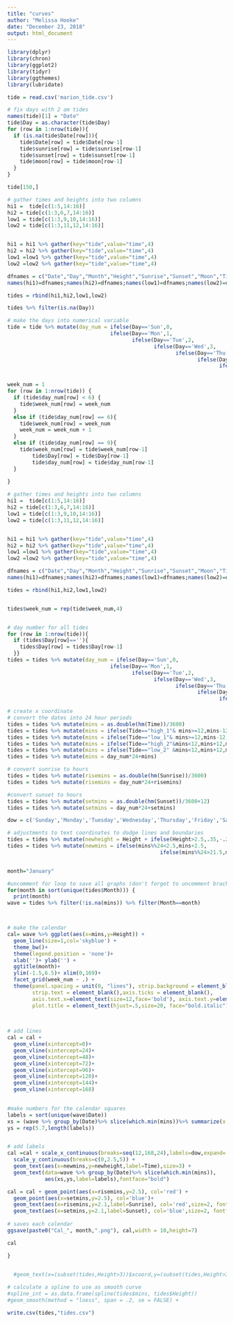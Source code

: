 ```yaml
---
title: "curves"
author: "Melissa Hooke"
date: "December 23, 2018"
output: html_document
---
```


```r
library(dplyr)
library(chron)
library(ggplot2)
library(tidyr)
library(ggthemes)
library(lubridate)
```


```r
tide = read.csv('marion_tide.csv')
```


```r
# fix days with 2 am tides
names(tide)[1] = "Date"
tide$Day = as.character(tide$Day)
for (row in 1:nrow(tide)){
  if (is.na(tide$Date[row])){
    tide$Date[row] = tide$Date[row-1]
    tide$sunrise[row] = tide$sunrise[row-1]
    tide$sunset[row] = tide$sunset[row-1]
    tide$moon[row] = tide$moon[row-1]
  }
}

tide[150,]
```


```r
# gather times and heights into two columns
hi1 =  tide[c(1:5,14:16)]
hi2 = tide[c(1:3,6,7,14:16)]
low1 = tide[c(1:3,9,10,14:16)]
low2 = tide[c(1:3,11,12,14:16)]


hi1 = hi1 %>% gather(key="tide",value="time",4)
hi2 = hi2 %>% gather(key="tide",value="time",4)
low1 =low1 %>% gather(key="tide",value="time",4)
low2 =low2 %>% gather(key="tide",value="time",4)

dfnames = c("Date","Day","Month","Height","Sunrise","Sunset","Moon","Tide","Time")
names(hi1)=dfnames;names(hi2)=dfnames;names(low1)=dfnames;names(low2)=dfnames

tides = rbind(hi1,hi2,low1,low2)
```

```r
tides %>% filter(is.na(Day))
```



```r
# make the days into numerical variable
tide = tide %>% mutate(day_num = ifelse(Day=='Sun',0,
                                 ifelse(Day=='Mon',1,
                                        ifelse(Day=='Tue',2,
                                               ifelse(Day=='Wed',3,
                                                      ifelse(Day=='Thu',4,
                                                             ifelse(Day=='Fri',5,
                                                                    ifelse(Day=='Sat',6,9))))))))


week_num = 1
for (row in 1:nrow(tide)) {
  if (tide$day_num[row] < 6) {
    tide$week_num[row] = week_num
  }
  else if (tide$day_num[row] == 6){
    tide$week_num[row] = week_num
    week_num = week_num + 1
  }
  else if (tide$day_num[row] == 9){
    tide$week_num[row] = tide$week_num[row-1]
        tide$Day[row] = tide$Day[row-1]
        tide$day_num[row] = tide$day_num[row-1]
  }
  
}

# gather times and heights into two columns
hi1 =  tide[c(1:5,14:16)]
hi2 = tide[c(1:3,6,7,14:16)]
low1 = tide[c(1:3,9,10,14:16)]
low2 = tide[c(1:3,11,12,14:16)]


hi1 = hi1 %>% gather(key="tide",value="time",4)
hi2 = hi2 %>% gather(key="tide",value="time",4)
low1 =low1 %>% gather(key="tide",value="time",4)
low2 =low2 %>% gather(key="tide",value="time",4)

dfnames = c("Date","Day","Month","Height","Sunrise","Sunset","Moon","Tide","Time")
names(hi1)=dfnames;names(hi2)=dfnames;names(low1)=dfnames;names(low2)=dfnames

tides = rbind(hi1,hi2,low1,low2)


tides$week_num = rep(tide$week_num,4)


# day number for all tides
for (row in 1:nrow(tide)){
  if (tides$Day[row]==''){
    tides$Day[row] = tides$Day[row-1]
  }}
tides = tides %>% mutate(day_num = ifelse(Day=='Sun',0,
                                 ifelse(Day=='Mon',1,
                                        ifelse(Day=='Tue',2,
                                               ifelse(Day=='Wed',3,
                                                      ifelse(Day=='Thu',4,
                                                             ifelse(Day=='Fri',5,
                                                                    ifelse(Day=='Sat',6,9))))))))

```




```r
# create x coordinate
# convert the dates into 24 hour periods
tides = tides %>% mutate(mins = as.double(hm(Time))/3600)
tides = tides %>% mutate(mins = ifelse(Tide=="high_1"& mins>=12,mins-12,mins))
tides = tides %>% mutate(mins = ifelse(Tide=="low_1"& mins>=12,mins-12,mins))
tides = tides %>% mutate(mins = ifelse(Tide=="high_2"&mins<12,mins+12,mins))
tides = tides %>% mutate(mins = ifelse(Tide=="low_2" &mins<12,mins+12,mins))
tides = tides %>% mutate(mins = day_num*24+mins)
```

```r
# convert sunrise to hours
tides = tides %>% mutate(risemins = as.double(hm(Sunrise))/3600)
tides = tides %>% mutate(risemins = day_num*24+risemins)

#convert sunset to hours
tides = tides %>% mutate(setmins = as.double(hm(Sunset))/3600+12)
tides = tides %>% mutate(setmins = day_num*24+setmins)
```



```r
dow = c('Sunday','Monday','Tuesday','Wednesday','Thursday','Friday','Saturday')

# adjustments to text coordinates to dodge lines and boundaries
tides = tides %>% mutate(newheight = Height + ifelse(Height>2.5,.35,-.25))
tides = tides %>% mutate(newmins = ifelse(mins%%24<2.5,mins+2.5,
                                                 ifelse(mins%%24>21.5,mins-2.5,mins)))


month="January"

#uncomment for loop to save all graphs (don't forget to uncomment bracket)
for(month in sort(unique(tides$Month))) {
  print(month)
wave = tides %>% filter(!is.na(mins)) %>% filter(Month==month)



# make the calendar
cal= wave %>% ggplot(aes(x=mins,y=Height)) +
  geom_line(size=1,col='skyblue') +
  theme_bw()+
  theme(legend.position = 'none')+
  xlab('')+ ylab('') +
  ggtitle(month)+
  ylim(-1.5,6.5)+ xlim(0,169)+
  facet_grid(week_num ~ .) +
  theme(panel.spacing = unit(0, "lines"), strip.background = element_blank(), 
        strip.text = element_blank(),axis.ticks = element_blank(), 
        axis.text.x=element_text(size=12,face='bold'), axis.text.y=element_text(size=7),
        plot.title = element_text(hjust=.5,size=20, face="bold.italic"))
  
  

# add lines
cal = cal +
  geom_vline(xintercept=0)+
  geom_vline(xintercept=24)+
  geom_vline(xintercept=48)+
  geom_vline(xintercept=72)+
  geom_vline(xintercept=96)+
  geom_vline(xintercept=120)+
  geom_vline(xintercept=144)+
  geom_vline(xintercept=168)
  

#make numbers for the calendar squares
labels = sort(unique(wave$Date))
xs = (wave %>% group_by(Date)%>% slice(which.min(mins))%>% summarize(x = floor(mins/24)*24+1.7))$x
ys = rep(5.7,length(labels))


# add labels
cal =cal + scale_x_continuous(breaks=seq(12,168,24),labels=dow,expand= c(0,0),position='top') + 
  scale_y_continuous(breaks=c(0,2.5,5)) +
  geom_text(aes(x=newmins,y=newheight,label=Time),size=3) +
  geom_text(data=wave %>% group_by(Date)%>% slice(which.min(mins)),
            aes(xs,ys,label=labels),fontface="bold")

cal = cal + geom_point(aes(x=risemins,y=2.5), col='red') + 
  geom_point(aes(x=setmins,y=2.5), col='blue')+
  geom_text(aes(x=risemins,y=2.1,label=Sunrise), col='red',size=2, fontface='bold')+
  geom_text(aes(x=setmins,y=2.1,label=Sunset), col='blue',size=2, fontface='bold')
  
# saves each calendar
ggsave(paste0("Cal_", month,".png"), cal,width = 10,height=7)

cal

}


  #geom_text(x=(subset(tides,Height>3))$xcoord,y=(subset(tides,Height>3))$Height,label=(subset(tides,Height>3))$Time,position=position_dodge(width = 1))
  
# calculate a spline to use as smooth curve
#spline_int = as.data.frame(spline(tides$mins, tides$Height))
#geom_smooth(method = "loess", span = .2, se = FALSE) +
```


```r
write.csv(tides,"tides.csv")
```





